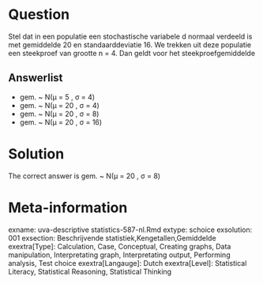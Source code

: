 Question
========

Stel dat in een populatie een stochastische variabele d normaal verdeeld is met gemiddelde 20 en standaarddeviatie 16. We trekken uit deze populatie een steekproef van grootte n = 4. Dan geldt voor het steekproefgemiddelde 

Answerlist
----------
* gem. ~ N(&mu; =  5 , &sigma; =  4)
* gem. ~ N(&mu; = 20 , &sigma; =  4)
* gem. ~ N(&mu; = 20 , &sigma; =  8)
* gem. ~ N(&mu; = 20 , &sigma; = 16)

Solution
========

The correct answer is  gem. ~ N(&mu; = 20 , &sigma; =  8) 

Meta-information
================
exname: uva-descriptive statistics-587-nl.Rmd 
extype: schoice 
exsolution: 001 
exsection: Beschrijvende statistiek,Kengetallen,Gemiddelde 
exextra[Type]: Calculation, Case, Conceptual, Creating graphs, Data manipulation, Interpretating graph, Interpretating output, Performing analysis, Test choice 
exextra[Langauge]: Dutch 
exextra[Level]: Statistical Literacy, Statistical Reasoning, Statistical Thinking 
